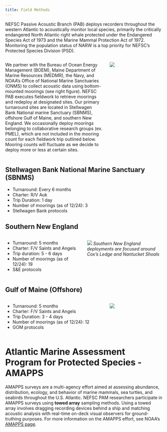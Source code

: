 ```yaml
---
title: Field Methods
---
```



NEFSC Passive Acoustic Branch (PAB) deploys recorders throughout the western Atlantic to acoustically monitor local species, primarily the critically endangered North Atlantic right whale protected under the Endangered Species Act of 1973 and the Marine Mammal Protection Act of 1972\. Monitoring the population status of NARW is a top priority for NEFSC's Protected Species Division (PSD). 

:::::::::::::: {.columns}
::: {.column width="65%"}

We partner with the Bureau of Ocean Energy Management (BOEM), Maine Department of Marine Resources (MEDMR), the Navy, and NOAA’s Office of National Marine Sanctuaries (ONMS) to collect acoustic data using bottom-mounted moorings (see right figure). NEFSC PAB executes fieldwork to retrieve moorings and redeploy at designated sites. Our primary turnaround sites are located in Stellwagen Bank National marine Sanctuary (SBNMS), offshore Gulf of Maine, and southern New England. We occasionally deploy moorings belonging to collaborative research groups (ex. PMEL), which are not included in the mooring count for each fieldwork trip outlined below. Mooring counts will fluctuate as we decide to deploy more or less at certain sites.

:::
::: {.column width="35%"}

![](/content/FieldMethods/images/Fig.1.jpg)

:::
::::::::::::::


## Stellwagen Bank National Marine Sanctuary (SBNMS)

- Turnaround: Every 6 months  
- Charter: R/V Auk   
- Trip Duration: 1 day  
- Number of moorings (as of 12/24): 3
- Stellwagen Bank protocols

## Southern New England

:::::::::::::: {.columns}
::: {.column width="50%"}

- Turnaround: 5 months  
- Charter: F/V Saints and Angels  
- Trip duration: 5 \- 6 days  
- Number of moorings (as of 12/24): 19
- S&E protocols

:::
::: {.column width="50%"}

![](/content/FieldMethods/images/Fig.2.jpg)
*Southern New England deployments are focused around Cox’s Ledge and Nantucket Shoals*

:::
::::::::::::::

## Gulf of Maine (Offshore)

:::::::::::::: {.columns}
::: {.column width="65%"}

- Turnaround: 5 months  
- Charter: F/V Saints and Angels  
- Trip Duration: 3 \- 4 days  
- Number of moorings (as of 12/24): 12
- GOM protocols

:::
::: {.column width="35%"}

![](/content/FieldMethods/images/Fig.3.jpg)

:::
::::::::::::::

# Atlantic Marine Assessment Program for Protected Species \- AMAPPS 

AMAPPS surveys are a multi-agency effort aimed at assessing abundance, distribution, ecology, and behavior of marine mammals, sea turtles, and seabirds throughout the U.S. Atlantic. NEFSC PAM researchers participate in AMAPPS surveys using **towed array** sampling methods. Using a towed array involves dragging recording devices behind a ship and matching acoustic analysis with real-time on-deck visual observers for ground-truthing purposes. For more information on the AMAPPS effort, see NOAA’s [AMAPPS page](https://www.fisheries.noaa.gov/new-england-mid-atlantic/population-assessments/atlantic-marine-assessment-program-protected). 
